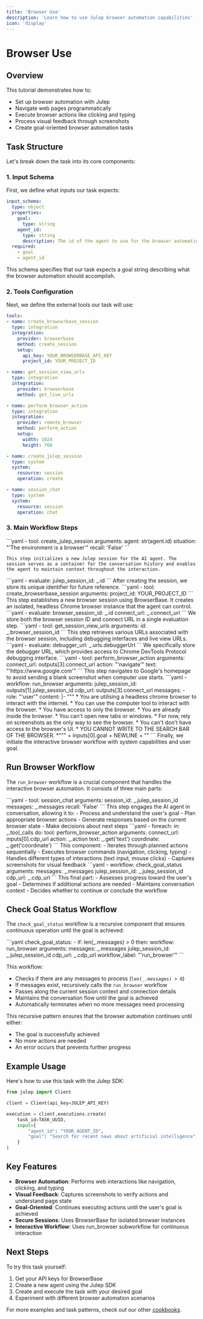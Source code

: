 ```yaml
---
title: 'Browser Use'
description: 'Learn how to use Julep browser automation capabilities'
icon: 'display'
---
```


# Browser Use

## Overview

This tutorial demonstrates how to:
- Set up browser automation with Julep
- Navigate web pages programmatically 
- Execute browser actions like clicking and typing
- Process visual feedback through screenshots
- Create goal-oriented browser automation tasks

## Task Structure

Let's break down the task into its core components:

### 1. Input Schema

First, we define what inputs our task expects:

```yaml
input_schema:
  type: object
  properties:
    goal:
      type: string
    agent_id:
      type: string
      description: The id of the agent to use for the browser automation
  required:
    - goal
    - agent_id
```

This schema specifies that our task expects a goal string describing what the browser automation should accomplish.

### 2. Tools Configuration

Next, we define the external tools our task will use:

```yaml
tools:
- name: create_browserbase_session
  type: integration
  integration:
    provider: browserbase
    method: create_session
    setup:
      api_key: YOUR_BROWSERBASE_API_KEY
      project_id: YOUR_PROJECT_ID

- name: get_session_view_urls
  type: integration
  integration:
    provider: browserbase
    method: get_live_urls

- name: perform_browser_action
  type: integration
  integration:
    provider: remote_browser
    method: perform_action
    setup:
      width: 1024
      height: 768

- name: create_julep_session
  type: system
  system:
    resource: session
    operation: create

- name: session_chat
  type: system
  system:
    resource: session
    operation: chat
```

### 3. Main Workflow Steps

<Steps>
  <Step title="Create Julep Session">
    ```yaml
    - tool: create_julep_session
      arguments:
        agent: str(agent.id)
        situation: "'The environment is a browser'"
        recall: 'False'
    ```

    This step initializes a new Julep session for the AI agent. The session serves as a container for the conversation history and enables the agent to maintain context throughout the interaction.
  </Step>

  <Step title="Store Session ID">
    ```yaml
    - evaluate:
        julep_session_id: _.id
    ```
    After creating the session, we store its unique identifier for future reference.
  </Step>

  <Step title="Create Browser Session">
    ```yaml
    - tool: create_browserbase_session
      arguments:
        project_id: YOUR_PROJECT_ID
    ```
    This step establishes a new browser session using BrowserBase. It creates an isolated, headless Chrome browser instance that the agent can control.
  </Step>

  <Step title="Store Browser Session Info">
    ```yaml
    - evaluate:
        browser_session_id: _.id
        connect_url: _.connect_url
    ```
    We store both the browser session ID and connect URL in a single evaluation step.
  </Step>

  <Step title="Get Session View URLs">
    ```yaml
    - tool: get_session_view_urls
      arguments:
        id: _.browser_session_id
    ```
    This step retrieves various URLs associated with the browser session, including debugging interfaces and live view URLs.
  </Step>

  <Step title="Store Debugger URL">
    ```yaml
    - evaluate:
        debugger_url: _.urls.debuggerUrl
    ```
    We specifically store the debugger URL, which provides access to Chrome DevTools Protocol debugging interface.
  </Step>

  <Step title="Initial Navigation">
    ```yaml
    - tool: perform_browser_action
      arguments:
        connect_url: outputs[3].connect_url
        action: "'navigate'"
        text: "'https://www.google.com'"
    ```
    This step navigates to Google's homepage to avoid sending a blank screenshot when computer use starts.
  </Step>

  <Step title="Start Browser Workflow">
    ```yaml
    - workflow: run_browser
      arguments:
        julep_session_id: outputs[1].julep_session_id
        cdp_url: outputs[3].connect_url
        messages:
        - role: "'user'"
          content: |-
            """
            <SYSTEM_CAPABILITY>
            * You are utilising a headless chrome browser to interact with the internet.
            * You can use the computer tool to interact with the browser.
            * You have access to only the browser.
            * You are already inside the browser.
            * You can't open new tabs or windows.
            * For now, rely on screenshots as the only way to see the browser.
            * You can't don't have access to the browser's UI.
            * YOU CANNOT WRITE TO THE SEARCH BAR OF THE BROWSER.
            </SYSTEM_CAPABILITY>
            <GOAL>
            *""" + inputs[0].goal + NEWLINE + "</GOAL>"
    ```
    Finally, we initiate the interactive browser workflow with system capabilities and user goal.
  </Step>
</Steps>

## Run Browser Workflow

The `run_browser` workflow is a crucial component that handles the interactive browser automation. It consists of three main parts:

<Step title="Agent Interaction">
  ```yaml
  - tool: session_chat
    arguments:
      session_id: _.julep_session_id
      messages: _.messages
      recall: 'False'
  ```
  This step engages the AI agent in conversation, allowing it to:
  - Process and understand the user's goal
  - Plan appropriate browser actions
  - Generate responses based on the current browser state
  - Make decisions about next steps
</Step>

<Step title="Action Execution">
  ```yaml
  - foreach:
      in: _.tool_calls
      do:
        tool: perform_browser_action
        arguments:
          connect_url: inputs[0].cdp_url
          action: _.action
          text: _.get('text')
          coordinate: _.get('coordinate')
  ```
  This component:
  - Iterates through planned actions sequentially
  - Executes browser commands (navigation, clicking, typing)
  - Handles different types of interactions (text input, mouse clicks)
  - Captures screenshots for visual feedback
</Step>

<Step title="Goal Evaluation">
  ```yaml
  - workflow: check_goal_status
    arguments:
      messages: _.messages
      julep_session_id: _.julep_session_id
      cdp_url: _.cdp_url
  ```
  This final part:
  - Assesses progress toward the user's goal
  - Determines if additional actions are needed
  - Maintains conversation context
  - Decides whether to continue or conclude the workflow
</Step>

## Check Goal Status Workflow

The `check_goal_status` workflow is a recursive component that ensures continuous operation until the goal is achieved:

<Step title="Check Goal Status">
  ```yaml
  check_goal_status:
  - if: len(_.messages) > 0
    then:
      workflow: run_browser
      arguments:
        messages: _.messages
        julep_session_id: _.julep_session_id
        cdp_url: _.cdp_url
        workflow_label: "'run_browser'"
  ```
</Step>

  This workflow:
  - Checks if there are any messages to process (`len(_.messages) > 0`)
  - If messages exist, recursively calls the `run_browser` workflow
  - Passes along the current session context and connection details
  - Maintains the conversation flow until the goal is achieved
  - Automatically terminates when no more messages need processing

  This recursive pattern ensures that the browser automation continues until either:
  - The goal is successfully achieved
  - No more actions are needed
  - An error occurs that prevents further progress

## Example Usage

Here's how to use this task with the Julep SDK:

```python
from julep import Client

client = Client(api_key=JULEP_API_KEY)

execution = client.executions.create(
    task_id=TASK_UUID,
    input={
        "agent_id": "YOUR_AGENT_ID",
        "goal": "Search for recent news about artificial intelligence"
    }
)
```

## Key Features

- **Browser Automation**: Performs web interactions like navigation, clicking, and typing
- **Visual Feedback**: Captures screenshots to verify actions and understand page state
- **Goal-Oriented**: Continues executing actions until the user's goal is achieved
- **Secure Sessions**: Uses BrowserBase for isolated browser instances
- **Interactive Workflow**: Uses run_browser subworkflow for continuous interaction

## Next Steps

To try this task yourself:
1. Get your API keys for BrowserBase
2. Create a new agent using the Julep SDK
3. Create and execute the task with your desired goal
4. Experiment with different browser automation scenarios

For more examples and task patterns, check out our other [cookbooks](https://github.com/julep-ai/julep/tree/dev/cookbooks).